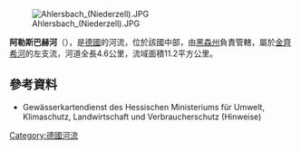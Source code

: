 {{Coord|50|19|32|N|9|29|22|E|display=title}}

[[Image:Ahlersbach_(Niederzell).JPG|right]]

'''阿勒斯巴赫河'''（{{lang-de|Ahlersbach}}），是[[德國|德國]]的河流，位於該國中部，由[[黑森州|黑森州]]負責管轄，屬於[[金齊希河_(美因河支流)|金齊希河]]的左支流，河道全長4.6公里，流域面積11.2平方公里。

==參考資料==
* Gewässerkartendienst des Hessischen Ministeriums für Umwelt, Klimaschutz, Landwirtschaft und Verbraucherschutz (Hinweise)

{{Germany-geo-stub}}
[[Category:德國河流|Category:德國河流]]